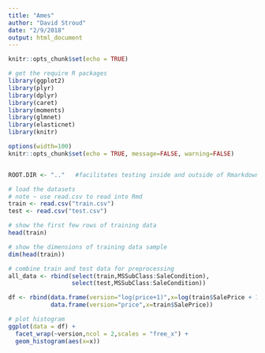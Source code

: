 ```yaml
---
title: "Ames"
author: "David Stroud"
date: "2/9/2018"
output: html_document
---
```


```r
knitr::opts_chunk$set(echo = TRUE)
```

```r
# get the require R packages
library(ggplot2)
library(plyr)
library(dplyr)
library(caret)
library(moments)
library(glmnet)
library(elasticnet)
library(knitr)

options(width=100)
knitr::opts_chunk$set(echo = TRUE, message=FALSE, warning=FALSE)


ROOT.DIR <- ".."   #facilitates testing inside and outside of Rmarkdown notebook
```

```r
# load the datasets
# note ~ use read.csv to read into Rmd
train <- read.csv("train.csv")
test <- read.csv("test.csv")
```

```r
# show the first few rows of training data
head(train)
```

```r
# show the dimensions of training data sample
dim(head(train))
```

```r
# combine train and test data for preprocessing
all_data <- rbind(select(train,MSSubClass:SaleCondition),
                  select(test,MSSubClass:SaleCondition))
```


```r
df <- rbind(data.frame(version="log(price+1)",x=log(train$SalePrice + 1)),
            data.frame(version="price",x=train$SalePrice))

# plot histogram
ggplot(data = df) +
  facet_wrap(~version,ncol = 2,scales = "free_x") +
  geom_histogram(aes(x=x))
```













